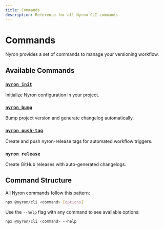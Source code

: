 ```yaml
---
title: Commands
description: Reference for all Nyron CLI commands
---
```


# Commands

Nyron provides a set of commands to manage your versioning workflow.

## Available Commands

### [`nyron init`](/docs/commands/init)

Initialize Nyron configuration in your project.

### [`nyron bump`](/docs/commands/bump)

Bump project version and generate changelog automatically.

### [`nyron push-tag`](/docs/commands/push-tag)

Create and push nyron-release tags for automated workflow triggers.

### [`nyron release`](/docs/commands/release)

Create GitHub releases with auto-generated changelogs.

## Command Structure

All Nyron commands follow this pattern:

```bash
npx @nyron/cli <command> [options]
```

Use the `--help` flag with any command to see available options:

```bash
npx @nyron/cli <command> --help
```

